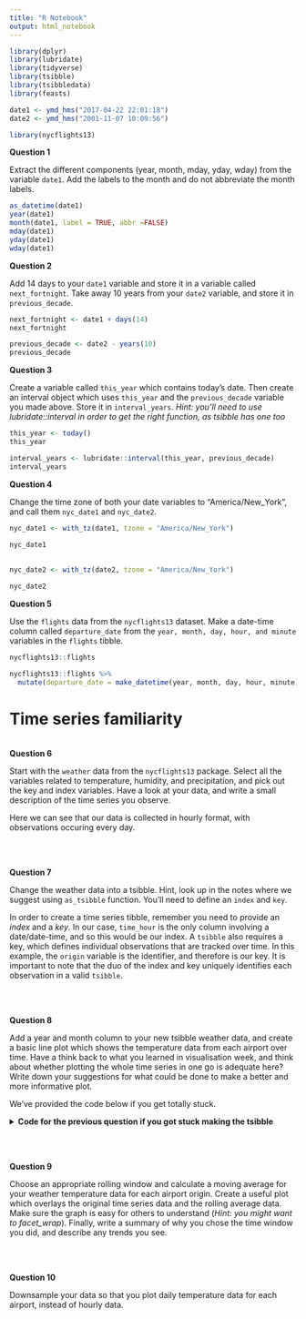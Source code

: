 ```yaml
---
title: "R Notebook"
output: html_notebook
---
```


```r
library(dplyr)
library(lubridate)
library(tidyverse)
library(tsibble)
library(tsibbledata)
library(feasts)

date1 <- ymd_hms("2017-04-22 22:01:18")
date2 <- ymd_hms("2001-11-07 10:09:56")
```

```r
library(nycflights13)
```


**Question 1**  

Extract the different components (year, month, mday, yday, wday) from the variable `date1`. Add the labels to the month and do not abbreviate the month labels. 


```r
as_datetime(date1)
year(date1)
month(date1, label = TRUE, abbr =FALSE)
mday(date1)
yday(date1)
wday(date1)

```

**Question 2**  

Add 14 days to your `date1` variable and store it in a variable called `next_fortnight`. 
Take away 10 years from your `date2` variable, and store it in `previous_decade`. 

```r
next_fortnight <- date1 + days(14)
next_fortnight
```

```r
previous_decade <- date2 - years(10)
previous_decade
```

**Question 3**  

Create a variable called `this_year` which contains today's date. Then create an interval object which uses `this_year` and the `previous_decade` variable you made above. Store it in `interval_years`. 
*Hint: you'll need to use lubridate::interval in order to get the right function, as tsibble has one too*  


```r
this_year <- today()
this_year

interval_years <- lubridate::interval(this_year, previous_decade)
interval_years
```



**Question 4**    

Change the time zone of both your date variables to "America/New_York", and call them `nyc_date1` and `nyc_date2`. 

```r
nyc_date1 <- with_tz(date1, tzone = "America/New_York")
                     
nyc_date1

  
nyc_date2 <- with_tz(date2, tzone = "America/New_York")

nyc_date2

```


**Question 5**  

Use the `flights` data from the `nycflights13` dataset. Make a date-time column called `departure_date` from the `year, month, day, hour, and minute` variables in the `flights` tibble.

```r
nycflights13::flights
```

```r
nycflights13::flights %>% 
  mutate(departure_date = make_datetime(year, month, day, hour, minute))

```





# Time series familiarity 


<br>
**Question 6**  

Start with the `weather` data from the `nycflights13` package. Select all the variables related to temperature, humidity, and precipitation, and pick out the key and index variables. Have a look at your data, and write a small description of the time series you observe. 

Here we can see that our data is collected in hourly format, with observations occuring every day. 

<br>


<br>
**Question 7**  

Change the weather data into a tsibble. Hint, look up in the notes where we suggest using `as_tsibble` function. You'll need to define an `index` and `key`.


In order to create a time series tibble, remember you need to provide an *index* and a *key*. In our case, `time_hour` is the only column involving a date/date-time, and so this would be our index. A `tsibble` also requires a key, which defines individual observations that are tracked over time. In this example, the `origin` variable is the identifier, and therefore is our key. It is important to note that the duo of the index and key uniquely identifies each observation in a valid `tsibble`.   


<br>


<br>
**Question 8**  

Add a year and month column to your new tsibble weather data, and create a basic line plot which shows the temperature data from each airport over time. Have a think back to what you learned in visualisation week, and think about whether plotting the whole time series in one go is adequate here? Write down your suggestions for what could be done to make a better and more informative plot. 

 We've provided the code below if you get totally stuck. 

<details>
<summary>**Code for the previous question if you got stuck making the tsibble**</summary>
```r
# create a time series tsibble with keys
weather_tsbl <- weather %>%
  as_tsibble(index = time_hour, key = origin)

weather_tsbl
```
</details>


<br>


<br>
**Question 9**  

Choose an appropriate rolling window and calculate a moving average for your weather temperature data for each airport origin. Create a useful plot which overlays the original time series data and the rolling average data. Make sure the graph is easy for others to understand (*Hint: you might want to facet_wrap*). Finally, write a summary of why you chose the time window you did, and describe any trends you see. 


<br>


<br>
**Question 10**  

Downsample your data so that you plot daily temperature data for each airport, instead of hourly data. 


<br>

